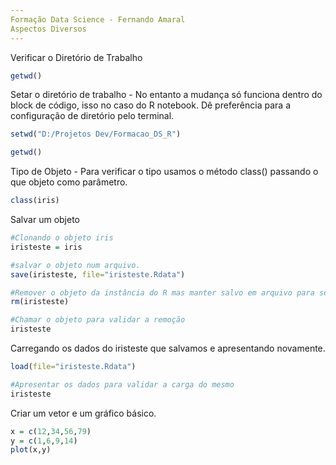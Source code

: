 ```yaml
---
Formação Data Science - Fernando Amaral
Aspectos Diversos
---
```


Verificar o Diretório de Trabalho

```r
getwd()
```

Setar o diretório de trabalho - No entanto a mudança só funciona dentro do block de código, isso no caso do R notebook. Dê preferência para a configuração de diretório pelo terminal.

```r
setwd("D:/Projetos Dev/Formacao_DS_R")
```

```r
getwd()
```

Tipo de Objeto - Para verificar o tipo usamos o método class() passando o que objeto como parâmetro.
```r
class(iris)
```

Salvar um objeto
```r
#Clonando o objeto iris
iristeste = iris

#salvar o objeto num arquivo.
save(iristeste, file="iristeste.Rdata")

#Remover o objeto da instância do R mas manter salvo em arquivo para se usado posteriormente.
rm(iristeste)

#Chamar o objeto para validar a remoção
iristeste
```

Carregando os dados do iristeste que salvamos e apresentando novamente.
```r
load(file="iristeste.Rdata")

#Apresentar os dados para validar a carga do mesmo
iristeste
```


Criar um vetor e um gráfico básico.
```r
x = c(12,34,56,79)
y = c(1,6,9,14)
plot(x,y)
```

